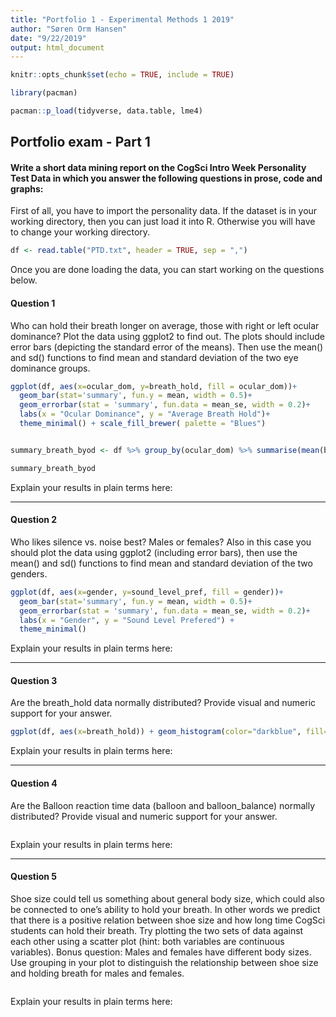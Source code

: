 ```yaml
---
title: "Portfolio 1 - Experimental Methods 1 2019"
author: "Søren Orm Hansen"
date: "9/22/2019"
output: html_document
---
```


```r
knitr::opts_chunk$set(echo = TRUE, include = TRUE)

library(pacman)

pacman::p_load(tidyverse, data.table, lme4)

```


## Portfolio exam - Part 1

#### Write a short data mining report on the CogSci Intro Week Personality Test Data in which you answer the following questions in prose, code and graphs:

First of all, you have to import the personality data. If the dataset is in your working directory, then you can just load it into R. Otherwise you will have to change your working directory.

```r
df <- read.table("PTD.txt", header = TRUE, sep = ",")

```

Once you are done loading the data, you can start working on the questions below.

#### Question 1

Who can hold their breath longer on average, those with right or left ocular dominance? Plot the data using ggplot2 to find out. The plots should include error bars (depicting the standard error of the means). Then use the mean() and sd() functions to find mean and standard deviation of the two eye dominance groups.


```r
ggplot(df, aes(x=ocular_dom, y=breath_hold, fill = ocular_dom))+
  geom_bar(stat='summary', fun.y = mean, width = 0.5)+
  geom_errorbar(stat = 'summary', fun.data = mean_se, width = 0.2)+
  labs(x = "Ocular Dominance", y = "Average Breath Hold")+
  theme_minimal() + scale_fill_brewer( palette = "Blues")


summary_breath_byod <- df %>% group_by(ocular_dom) %>% summarise(mean(breath_hold), sd(breath_hold),Count=n())

summary_breath_byod

```

Explain your results in plain terms here: 

---

#### Question 2

Who likes silence vs. noise best? Males or females? Also in this case you should plot the data using ggplot2 (including error bars), then use the mean() and sd() functions to find mean and standard deviation of the two genders.

```r
ggplot(df, aes(x=gender, y=sound_level_pref, fill = gender))+
  geom_bar(stat='summary', fun.y = mean, width = 0.5)+
  geom_errorbar(stat = 'summary', fun.data = mean_se, width = 0.2)+
  labs(x = "Gender", y = "Sound Level Prefered") +
  theme_minimal()


```

Explain your results in plain terms here: 

---

#### Question 3

Are the breath_hold data normally distributed? Provide visual and numeric support for your answer.

```r
ggplot(df, aes(x=breath_hold)) + geom_histogram(color="darkblue", fill="lightblue", binwidth = 4)


```


Explain your results in plain terms here: 

---

#### Question 4

Are the Balloon reaction time data (balloon and balloon_balance) normally distributed? Provide visual and numeric support for your answer.

```r

```


Explain your results in plain terms here: 

---

#### Question 5

Shoe size could tell us something about general body size, which could also be connected to one's ability to hold your breath. In other words we predict that there is a positive relation between shoe size and how long time CogSci students can hold their breath. Try plotting the two sets of data against each other using a scatter plot (hint: both variables are continuous variables). Bonus question: Males and females have different body sizes. Use grouping in your plot to distinguish the relationship between shoe size and holding breath for males and females.

```r

```


Explain your results in plain terms here: 




